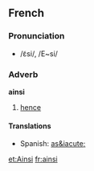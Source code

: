==French==
===Pronunciation===
*/ɛ̃si/, /E~si/

===Adverb===
'''ainsi'''
# [[hence]]

====Translations====
*Spanish: [[as&iacute;]]

[[et:Ainsi]]
[[fr:ainsi]]